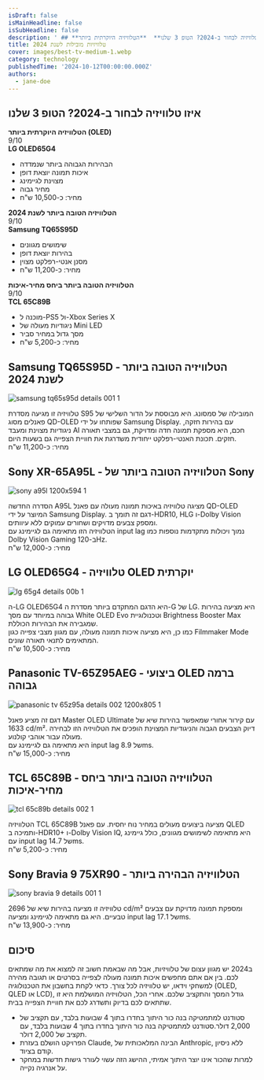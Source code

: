 ```yaml
---
isDraft: false
isMainHeadline: false
isSubHeadline: false
description: ' ## **איזו טלוויזיה לבחור ב-2024? הטופ 3 שלנו**  **הטלוויזיה היוקרתית ביותר (OLED)**   9/10   **LG OLED65G4**  - הבהירות הגבוהה ביותר שנמדדה'
title: טלוויזיות מובילות לשנת 2024
cover: images/best-tv-medium-1.webp
category: technology
publishedTime: '2024-10-12T00:00:00.000Z'
authors:
  - jane-doe
---
```


## **איזו טלוויזיה לבחור ב-2024? הטופ 3 שלנו**

**הטלוויזיה היוקרתית ביותר (OLED)**  
9/10  
**LG OLED65G4**

- הבהירות הגבוהה ביותר שנמדדה
- איכות תמונה יוצאת דופן
- מצוינת לגיימינג
- מחיר גבוה
- מחיר: כ-10,500 ש"ח

**הטלוויזיה הטובה ביותר לשנת 2024**  
9/10  
**Samsung TQ65S95D**

- שימושים מגוונים
- בהירות יוצאת דופן
- מסנן אנטי-רפלקט מצוין
- מחיר: כ-11,200 ש"ח

**הטלוויזיה הטובה ביותר ביחס מחיר-איכות**  
9/10  
**TCL 65C89B**

- מוכנה ל-PS5 ול-Xbox Series X
- ניגודיות מעולה של Mini LED
- מסך גדול במחיר סביר
- מחיר: כ-5,200 ש"ח

## Samsung TQ65S95D - הטלוויזיה הטובה ביותר לשנת 2024

![samsung tq65s95d details 001 1](images/samsung-tq65s95d-details-001-1-1024x681.webp)

טלוויזיה זו מגיעה מסדרת S95 המובילה של סמסונג. היא מבוססת על הדור השלישי של פאנלים מסוג QD-OLED שפותחו על ידי Samsung Display. עם בהירות חזקה, ניגודיות מצוינת ומעבד AI חכם, היא מספקת תמונה חדה ומדויקת, גם במצבי תאורה חזקים. תכונת האנטי-רפלקט ייחודית משדרגת את חוויית הצפייה גם בשעות היום.  
מחיר: כ-11,200 ש"ח

## Sony XR-65A95L - הטלוויזיה הטובה ביותר של Sony

![sony a95l 1200x594 1](images/sony-a95l-1200x594-1-1024x507.webp)

הסדרה החדשה A95L מציגה טלוויזיה באיכות תמונה מעולה עם פאנל QD-OLED המיוצר על ידי Samsung Display. דגם זה תומך ב-HDR10, HLG ו-Dolby Vision ומספק צבעים מדויקים ושחורים עמוקים ללא עיוותים.  
הטלוויזיה הזו מתאימה גם לגיימינג עם input lag נמוך ויכולות מתקדמות נוספות כמו Dolby Vision Gaming ב-120Hz.  
מחיר: כ-12,000 ש"ח

## LG OLED65G4 - טלוויזיה OLED יוקרתית

![lg 65g4 details 00b 1](images/lg-65g4-details-00b-1-1024x637.jpg)

ה-LG OLED65G4 היא הדגם המתקדם ביותר מסדרת ה-G של LG. היא מציעה בהירות גבוהה במיוחד עם מסך White OLED Evo וטכנולוגיית Brightness Booster Max שמגבירה את הבהירות הכוללת.  
כמו כן, היא מציעה איכות תמונה מעולה, עם מגוון מצבי צפייה כגון Filmmaker Mode המתאימים לתנאי תאורה שונים.  
מחיר: כ-10,500 ש"ח

## Panasonic TV-65Z95AEG - ביצועי OLED ברמה גבוהה

![panasonic tv 65z95a details 002 1200x805 1](images/panasonic-tv-65z95a-details-002-1200x805-1-1024x687.jpg)

דגם זה מציע פאנל Master OLED Ultimate עם קירור אחורי שמאפשר בהירות שיא של 1633 cd/m². דיוק הצבעים הגבוה והניגודיות המצוינת הופכים את הטלוויזיה הזו לבחירה מעולה עבור אוהבי קולנוע.  
היא מתאימה גם לגיימינג עם input lag של 8.9ms.  
מחיר: כ-15,000 ש"ח

## TCL 65C89B - הטלוויזיה הטובה ביותר ביחס מחיר-איכות

![tcl 65c89b details 002 1](images/tcl-65c89b-details-002-1-1024x654.webp)

הטלוויזיה TCL 65C89B מציעה ביצועים מעולים במחיר נוח יחסית. עם פאנל QLED ותמיכה ב-HDR10+ ו-Dolby Vision IQ, היא מתאימה לשימושים מגוונים, כולל גיימינג עם input lag של 14.7ms.  
מחיר: כ-5,200 ש"ח

## Sony Bravia 9 75XR90 - הטלוויזיה הבהירה ביותר

![sony bravia 9 details 001 1](images/sony-bravia-9-details-001-1-1024x639.jpg)

טלוויזיה זו מציעה בהירות שיא של 2696 cd/m² ומספקת תמונה מדויקת עם צבעים טבעיים. היא גם מתאימה לגיימינג ומציעה input lag של 17.1ms.  
מחיר: כ-13,900 ש"ח

## סיכום

ב2024 יש מגוון עצום של טלוויזיות, אבל מה שבאמת חשוב זה למצוא את מה שמתאים לכם. בין אם אתם מחפשים איכות תמונה מעולה לצפייה בסרטים או תגובה מהירה למשחקי וידאו, יש טלוויזיה לכל צורך. כדאי לקחת בחשבון את הטכנולוגיה (OLED, QLED או LCD), גודל המסך והתקציב שלכם. אחרי הכל, הטלוויזיה המושלמת היא זו שתתאים לכם בדיוק ותשדרג לכם את חוויית הצפייה בבית.

- סטודנט למתמטיקה בנה כור היתוך בחדרו בתוך 4 שבועות בלבד, עם תקציב של 2,000 דולר.סטודנט למתמטיקה בנה כור היתוך בחדרו בתוך 4 שבועות בלבד, עם תקציב של 2,000 דולר.
- הפרויקט הושלם בעזרת Claude, הבינה המלאכותית של Anthropic, ללא ניסיון קודם בציוד.
- למרות שהכור אינו יוצר היתוך אמיתי, ההישג הזה עשוי לעורר גישות חדשות במחקר על אנרגיה נקייה.
